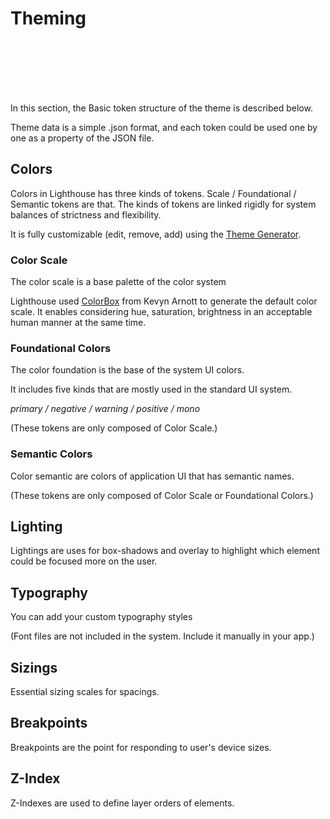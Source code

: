 

# Theming

<br/>
<br/>
<br/>
<br/>
<br/>

In this section, the Basic token structure of the theme is described below.

Theme data is a simple .json format, and each token could be used one by one as a property of the JSON file.

## Colors

Colors in Lighthouse has three kinds of tokens. Scale / Foundational / Semantic tokens are that. The kinds of tokens are linked rigidly for system balances of strictness and flexibility.
<br/>

It is fully customizable (edit, remove, add) using the [Theme Generator](/theme/theme-generator).

### Color Scale

The color scale is a base palette of the color system
<br/>

Lighthouse used [ColorBox](https://colorbox.io/) from Kevyn Arnott to generate the default color scale. It enables considering hue, saturation, brightness in an acceptable human manner at the same time.

### Foundational Colors

The color foundation is the base of the system UI colors.

It includes five kinds that are mostly used in the standard UI system.
<br/>

*primary / negative / warning / positive / mono*
<br/>

(These tokens are only composed of Color Scale.)

### Semantic Colors

Color semantic are colors of application UI that has semantic names.
<br/>

(These tokens are only composed of Color Scale or Foundational Colors.)

## Lighting

Lightings are uses for box-shadows and overlay to highlight which element could be focused more on the user.

## Typography

You can add your custom typography styles
<br/>

(Font files are not included in the system. Include it manually in your app.)

## Sizings

Essential sizing scales for spacings.

## Breakpoints

Breakpoints are the point for responding to user's device sizes.

## Z-Index

Z-Indexes are used to define layer orders of elements.